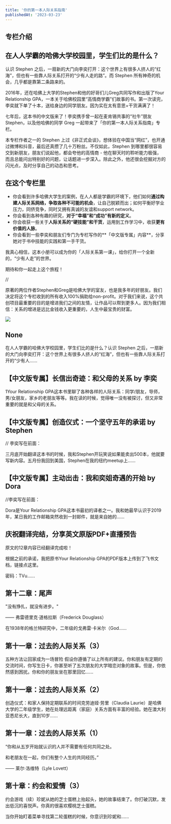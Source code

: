 ```yaml
---
title: '你的第一本人际关系指南'
publishedAt: '2023-03-23'
---
```


## 专栏介绍

在人人学霸的哈佛大学校园里，学生们比的是什么？
-----------------------

认识 Stephen 之后，一扇新的大门向李奕打开：这个世界上有很多人挤人的“红海”，但也有一些靠人际关系打开的“少有人走的路”。而 Stephen 所有神奇的机会，几乎都是靠第二条路来的。

2016年，还在哈佛上大学的Stephen和他的好哥们儿Greg共同写作和出版了Your Relationship GPA，一本关于哈佛校园里“高情商学霸”们故事的书。第一次读完，李奕就下单了十本，送给身边的同学朋友。因为实在太有意思+干货满满了！

七年后，这本书的中文版来了！李奕携手曾一起在麦肯锡共事的“社牛”朋友 Stephen，以及他哈佛的同学 Greg 一起带来了「你的第一本人际关系指南」专栏。

本专栏作者之一的 Stephen 上过《非正式会谈》，想体验在中国当“网红”，也开通过微博和抖音，最后还真攒了几十万粉丝。不仅如此，Stephen 到哪里都很容易交到新朋友，朋友们说起他，都会夸他的高情商 - 他在聊天时的聆听能力极强，而且总能问出特别好的问题，让话题进一步深入。除此之外，他还很会挖掘对方的闪光点，及时分享自己的动态和思考。

在这个专栏里
------

* 你会看到许多哈佛大学生的案例，在人人都是学霸的环境下，他们如何**通过构建人际关系网络，争取各种不可能的机会**，让自己脱颖而出；如何平衡好学业压力，同侪竞争，同时又拥有真诚的友谊和support network。
* 你会看到各种有趣的研究，**对于“幸福”和“成功”有新的定义**。
* 你会收获一些关于**人际关系的“硬技能”和干货**，运用到工作学习中，收获**更有价值的人脉**。
* 你会看到一些李奕和朋友们专门为专栏写作的**「中文版专属」内容**，分享她对于书中技能的实践和第一手干货。

我真心相信，这本小册可以成为你的「人际关系第一课」，给你打开一个全新的，“少有人走”的世界。

期待和你一起走上这个旅程！

//

原著的两位作者Stephen和Greg是哈佛大学的室友，也是我多年的好朋友。我们决定将这个专栏收到的所有收入100%捐助给non-profit。对于我们来说，这个共创项目最重要的目的是增进我们之间的友情，让作品可以帮到更多人。因为我们相信：关系的增进是远比金钱收入更重要的，人生中最宝贵的财富。

![](https://static.xiaobot.net/file/2023-07-13/35190/e48cc43d81cb550f6e102c32340df74e.png)

## None
在人人学霸的哈佛大学校园里，学生们比的是什么？认识 Stephen 之后，一扇新的大门向李奕打开：这个世界上有很多人挤人的“红海”，但也有一些靠人际关系打开的“少有人......

## 【中文版专属】长信出奇迹：和父母的关系 by 李奕
1Your Relationship GPA这本书里聊了各种各样的人际关系：同学/朋友，导师，男/女朋友，家乡的老朋友等等。我在读的时候，觉得唯一没有被探讨，但又非常重要的就是和父母的关系。

## 【中文版专属】创造仪式：一个坚守五年的承诺 by Stephen
// 李奕写在前面：

三月底开始翻译这本书的时候，我和Stephen开玩笑说如果能卖出500本，他就要写新内容。五月份我回到美国，Stephen在我的纽约meetup上......

## 【中文版专属】主动出击：我和奕姐奇遇的开始 by Dora
//李奕写在前面：

Dora是Your Relationship GPA这本书最初的译者之一。我和她最早认识于2019年，某日我的工作邮箱突然收到一封邮件，就是来自她的......

## 庆祝翻译完结，分享英文原版PDF+直播预告
原文的12章内容已经翻译完成啦！

根据之前的承诺，我把原书Your Relationship GPA的PDF版本上传到了飞书文档，链接点这里。

密码：TVu......

## 第十二章：尾声
"没有挣扎，就没有进步。" 

—— 弗雷德里克·道格拉斯（Frederick Douglass）

在1938年的格兰特研究中，二年级的戈弗雷·卡米尔（God......

## 第十一章：过去的人际关系（3）
五种方法让回家成为一场冒险 假设你遵循了以上所有的建议。你和朋友有定期的交流时间，你写生日卡，你甚至听了五次朋友的大学暗恋对象的故事。但是，你依然感到困扰。你和你的朋友坐在那里回忆......

## 第十一章：过去的人际关系（2）
创造仪式：和家人保持定期联系的时间克劳迪娅·劳里（Claudia Laurie）是哈佛大学的二年级学生，她在处理远距离（家庭）关系方面有丰富的经验。她在澳大利亚悉尼长大，直到10岁......

## 第十一章：过去的人际关系（1）
“你和从五岁开始就认识的人并不需要有任何共同之处。

和老朋友在一起，你们有整个人生的共同经历。”

—— 莱尔·洛维特（Lyle Lovett） 

## 第十章：约会和爱情（3）
约会游戏（续）珍妮从她的芝士蛋糕上抬起头，她的故事结束了。你打破沉默，发出低沉的喜悦声。你真的很喜欢樱桃芝士蛋糕。

当你开始盯着菜单寻找第二轮蛋糕的时候，你意识到珍妮和......

